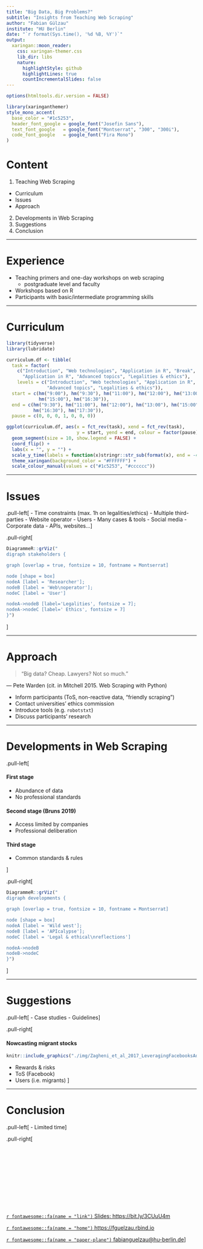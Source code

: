 ```yaml
---
title: "Big Data, Big Problems?"
subtitle: "Insights from Teaching Web Scraping"
author: "Fabian Gülzau"
institute: "HU Berlin"
date: "`r format(Sys.time(), '%d %B, %Y')`"
output:
  xaringan::moon_reader:
    css: xaringan-themer.css
    lib_dir: libs
    nature:
      highlightStyle: github
      highlightLines: true
      countIncrementalSlides: false
---
```


```r
options(htmltools.dir.version = FALSE)
```


```r
library(xaringanthemer)
style_mono_accent(
  base_color = "#1c5253",
  header_font_google = google_font("Josefin Sans"),
  text_font_google   = google_font("Montserrat", "300", "300i"),
  code_font_google   = google_font("Fira Mono")
)
```

# Content

1. Teaching Web Scraping
  + Curriculum
  + Issues
  + Approach
2. Developments in Web Scraping
3. Suggestions
4. Conclusion

---

# Experience

- Teaching primers and one-day workshops on web scraping
  - postgraduate level and faculty
- Workshops based on R
- Participants with basic/intermediate programming skills

---

# Curriculum

```r
library(tidyverse)
library(lubridate)

curriculum.df <- tibble(
  task = factor(
    c("Introduction", "Web technologies", "Application in R", "Break",
      "Application in R", "Advanced topics", "Legalities & ethics"),
    levels = c("Introduction", "Web technologies", "Application in R", "Break",
               "Advanced topics", "Legalities & ethics")),
  start = c(hm("9:00"), hm("9:30"), hm("11:00"), hm("12:00"), hm("13:00"), 
            hm("15:00"), hm("16:30")),
  end = c(hm("9:30"), hm("11:00"), hm("12:00"), hm("13:00"), hm("15:00"), 
          hm("16:30"), hm("17:30")),
  pause = c(0, 0, 0, 1, 0, 0, 0))

ggplot(curriculum.df, aes(x = fct_rev(task), xend = fct_rev(task), 
                          y = start, yend = end, colour = factor(pause))) + 
  geom_segment(size = 10, show.legend = FALSE) + 
  coord_flip() +
  labs(x = "", y = "") +
  scale_y_time(labels = function(x)stringr::str_sub(format(x), end = -4L)) +
  theme_xaringan(background_color = "#FFFFFF") +
  scale_colour_manual(values = c("#1c5253", "#cccccc"))
```

---

# Issues

.pull-left[
- Time constraints (max. 1h on legalities/ethics)
- Multiple third-parties
  - Website operator
  - Users
- Many cases & tools
  - Social media
  - Corporate data
  - APIs, websites...
]

.pull-right[
```r
DiagrammeR::grViz("
digraph stakeholders {

graph [overlap = true, fontsize = 10, fontname = Montserrat]

node [shape = box]
nodeA [label = 'Researcher'];
nodeB [label = 'Web\noperator'];
nodeC [label = 'User']

nodeA->nodeB [label='Legalities', fontsize = 7];
nodeA->nodeC [label=' Ethics', fontsize = 7]
}")
```
]

---

# Approach

> "Big data? Cheap. Lawyers? Not so much."

— Pete Warden (cit. in Mitchell 2015. Web Scraping with Python) 

- Inform participants (ToS, non-reactive data, "friendly scraping")
- Contact universities' ethics commission
- Introduce tools (e.g. `robotstxt`)
- Discuss participants' research

---

# Developments in Web Scraping

.pull-left[

#### First stage 
- Abundance of data
- No professional standards

#### Second stage (Bruns 2019)
- Access limited by companies
- Professional deliberation

#### Third stage
- Common standards & rules

]

.pull-right[
```r
DiagrammeR::grViz("
digraph developments {

graph [overlap = true, fontsize = 10, fontname = Montserrat]

node [shape = box]
nodeA [label = 'Wild west'];
nodeB [label = 'APIcalypse'];
nodeC [label = 'Legal & ethical\nreflections']

nodeA->nodeB
nodeB->nodeC
}")
```
]

---

# Suggestions

.pull-left[
- Case studies
- Guidelines
]

.pull-right[

#### Nowcasting migrant stocks

```r
knitr::include_graphics("./img/Zagheni_et_al_2017_LeveragingFacebooksAdvertisingPlatform.PNG")
```

- Rewards & risks
- ToS (Facebook)
- Users (i.e. migrants)
]

---

# Conclusion

.pull-left[
- Limited time
]

.pull-right[
</br></br></br></br></br></br></br></br></br></br></br></br>
[`r fontawesome::fa(name = "link")` Slides:  https://bit.ly/3CUuU4m](https://fabianfox.github.io/BigDataBigProblems/)

[`r fontawesome::fa(name = "home")` https://fguelzau.rbind.io](https://fguelzau.rbind.io)

[`r fontawesome::fa(name = "paper-plane")` fabianguelzau@hu-berlin.de](mailto:fabianguelzau@hu-berlin.de)]